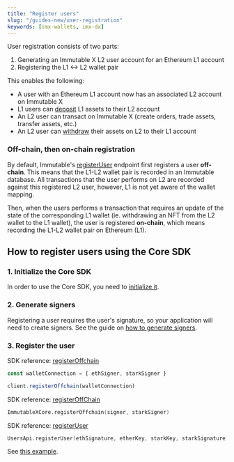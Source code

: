```yaml
---
title: "Register users"
slug: "/guides-new/user-registration"
keywords: [imx-wallets, imx-dx]
---
```



User registration consists of two parts:
1. Generating an Immutable X L2 user account for an Ethereum L1 account
2. Registering the L1 <-> L2 wallet pair

This enables the following:
* A user with an Ethereum L1 account now has an associated L2 account on Immutable X
* L1 users can [deposit](#) L1 assets to their L2 account
* An L2 user can transact on Immutable X (create orders, trade assets, transfer assets, etc.)
* An L2 user can [withdraw](#) their assets on L2 to their L1 account


### Off-chain, then on-chain registration
By default, Immutable's [registerUser](https://docs.x.immutable.com/reference#/operations/registerUser) endpoint first registers a user **off-chain**. This means that the L1-L2 wallet pair is recorded in an Immutable database. All transactions that the user performs on L2 are recorded against this registered L2 user, however, L1 is not yet aware of the wallet mapping.

Then, when the users performs a transaction that requires an update of the state of the corresponding L1 wallet (ie. withdrawing an NFT from the L2 wallet to the L1 wallet), the user is registered **on-chain**, which means recording the L1-L2 wallet pair on Ethereum (L1).

## How to register users using the Core SDK
### 1. Initialize the Core SDK
In order to use the Core SDK, you need to [initialize it](./get-started#getting-started-with-the-core-sdk).

### 2. Generate signers
Registering a user requires the user's signature, so your application will need to create signers. See the guide on [how to generate signers](/docs/guides-new/generate-signers).

### 3. Register the user
<Tabs>
  <TabItem value="typescript" label="Typescript Core SDK">

SDK reference: [registerOffchain](https://docs.x.immutable.com/sdk-references/core-sdk-ts/1.0.0-beta.2/classes/immutablex.immutablex#registerOffchain)

```ts
const walletConnection = { ethSigner, starkSigner }

client.registerOffchain(walletConnection)
```
  </TabItem>
  <TabItem value="kotlin" label="Kotlin (JVM) Core SDK">

SDK reference: [registerOffChain](https://docs.x.immutable.com/sdk-references/core-sdk-kotlin/0-6-0/imx-core-sdk-kotlin-jvm/com.immutable.sdk/-immutable-x-core/register-off-chain.html?query=fun%20registerOffChain(signer:%20Signer,%20starkSigner:%20StarkSigner):%20CompletableFuture%3CUnit%3E)

```kotlin
ImmutableXCore.registerOffchain(signer, starkSigner)
``` 
  </TabItem>
  <TabItem value="Swift" label="Swift Core SDK">

SDK reference: [registerUser](https://docs.x.immutable.com/sdk-references/core-sdk-swift/0-2-2/documentation/immutablexcore/usersapi/registeruser(registeruserrequest:))

```swift
UsersApi.registerUser(ethSignature, etherKey, starkKey, starkSignature)
```
  </TabItem>
  <TabItem value="go" label="Golang Core SDK">

See [this example](https://github.com/immutable/imx-core-sdk-golang/blob/main/examples/workflows/onboarding/user_registration.go).
  </TabItem>
</Tabs>
